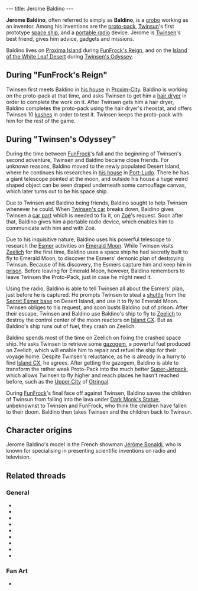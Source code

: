 ---
title: Jerome Baldino
---

{{twinsunica import}}{{Infobox Character
 |image=Jerome Baldino.jpg
 |race=grobo
 |gender=male
 |size=average
 |age=adult
 |magical=no
 |lba1=yes
 |lba2=yes
 |alignment=neutral
 |occupation=Inventor
 |requires=
 |amount=
 |fam1=
 |fam2=
 |planet=
 |island=
 |building=
}}

'''Jerome Baldino''', often referred to simply as '''Baldino''', is a [[grobo]] working as an inventor. Among his inventions are the [[proto-pack]], [[Twinsun]]'s first prototype [[Baldino's Spaceship|space ship]], and a [[portable radio]] device. Jerome is [[Twinsen]]'s best friend, gives him advice, gadgets and missions.

Baldino lives on [[Proxima Island]] during [[FunFrock's Reign]], and on the [[Island of the White Leaf Desert]] during [[Twinsen's Odyssey]].

==During "FunFrock's Reign"==
Twinsen first meets Baldino in [[Jerome Baldino's residence (Proxim-City)|his house]] in [[Proxim-City]]. Baldino is working on the proto-pack at that time, and asks Twinsen to get him a [[hair dryer]] in order to complete the work on it. After Twinsen gets him a hair dryer, Baldino completes the proto-pack using the hair dryer's rheostat, and offers Twinsen 10 [[kashes]] in order to test it. Twinsen keeps the proto-pack with him for the rest of the game.

==During "Twinsen's Odyssey"==
During the time between [[FunFrock]]'s fall and the beginning of Twinsen's second adventure, Twinsen and Baldino became close friends. For unknown reasons, Baldino moved to the newly populated Desert Island, where he continues his researches in [[Jerome Baldino's residence (Port-Ludo)|his house]] in [[Port-Ludo]]. There he has a giant telescope pointed at the moon, and outside his house a huge weird shaped object can be seen draped underneath some camouflage canvas, which later turns out to be his space ship.

Due to Twinsen and Baldino being friends, Baldino sought to help Twinsen whenever he could. When [[Twinsen's car]] breaks down, Baldino gives Twinsen a [[car part]] which is needed to fix it, on [[Zoé]]'s request. Soon after that, Baldino gives him a portable radio device, which enables him to communicate with him and with Zoé.

Due to his inquisitive nature, Baldino uses his powerful telescope to research the [[Esmer]] activities on [[Emerald Moon]]. While Twinsen visits [[Zeelich]] for the first time, Baldino uses a space ship he had secretly built to fly to Emerald Moon, to discover the Esmers' demonic plan of destroying Twinsun. Because of his discovery, the Esmers capture him and keep him in [[Emerald Moon prison|prison]]. Before leaving for Emerald Moon, however, Baldino remembers to leave Twinsen the Proto-Pack, just in case he might need it.

Using the radio, Baldino is able to tell Twinsen all about the Esmers' plan, just before he is captured. He prompts Twinsen to steal a [[Esmer shuttle|shuttle]] from the [[Secret Esmer base]] on Desert Island, and use it to fly to Emerald Moon. Twinsen obliges to his request, and soon busts Baldino out of prison. After their escape, Twinsen and Baldino use Baldino's ship to fly to [[Zeelich]] to destroy the control center of the moon reactors on [[Island CX]]. But as Baldino's ship runs out of fuel, they crash on Zeelich.

Baldino spends most of the time on Zeelich on fixing the crashed space ship. He asks Twinsen to retrieve some [[gazogem]], a powerful fuel produced on Zeelich, which will enable him to repair and refuel the ship for their voyage home. Despite Twinsen's reluctance, as he is already in a hurry to find [[Island CX]], he agrees. After getting the gazogem, Baldino is able to transform the rather weak Proto-Pack into the much better [[Super-Jetpack]], which allows Twinsen to fly higher and reach places he hasn't reached before, such as the [[Upper City]] of [[Otringal]].

During [[FunFrock]]'s final face off against Twinsen, Baldino saves the children of Twinsun from falling into the lava under [[Dark Monk's Statue]], unbeknownst to Twinsen and FunFrock, who think the children have fallen to their doom. Baldino then takes Twinsen and the children back to Twinsun.

==Character origins==
Jerome Baldino's model is the French showman [http://fr.wikipedia.org/wiki/J%C3%A9r%C3%B4me_Bonaldi Jérôme Bonaldi], who is known for specialising in presenting scientific inventions on radio and television.

==Related threads==
===General===
* {{thread|id=9154|title=Am I the only one seeing this?!}}
* {{thread|id=1341|title=Jerome Baldino}}
* {{thread|id=4825|title=About Baldino}}
* {{thread|id=3852|title=Jerome Baldino - The Lord of Evil?}}
* {{thread|id=3367|title=I could've called it an "integrated super dynamo circuitry mechanism" but I decided t}}
* {{thread|id=3065|title=Why Baldino?}}
* {{thread|id=540|title=I just played LBA2 again.... (C)}}
* {{thread|id=741|title=another unknown quote}}
* {{thread|id=530|title=I just played LBA2 again....}}

===Fan Art===
* {{thread|id=3150|title=My first Lba image}}

<!-- remove these category links when they're all automated by categorizers...
[[Category:Grobos]]
[[Category:Male characters]]
[[Category:Average characters]]
[[Category:Adult characters]]
[[Category:Proxima Island inhabitants]]
[[Category:Desert Island inhabitants]]
[[Category:Good]]
[[Category:Melee fighters]] -->